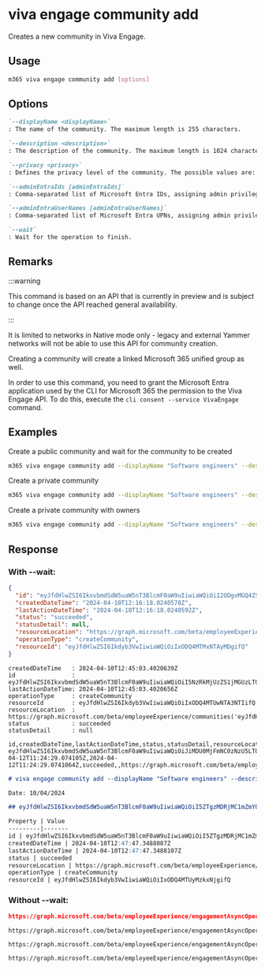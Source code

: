 
# viva engage community add

Creates a new community in Viva Engage.

## Usage

```sh
m365 viva engage community add [options]
```

## Options

```md definition-list
`--displayName <displayName>`
: The name of the community. The maximum length is 255 characters.

`--description <description>`
: The description of the community. The maximum length is 1024 characters.

`--privacy <privacy>`
: Defines the privacy level of the community. The possible values are: public, and private.

`--adminEntraIds [adminEntraIds]`
: Comma-separated list of Microsoft Entra IDs, assigning admin privileges to the designated individuals. Required when using application permissions. Specify either adminEntraIds or adminEntraUserNames, but not both.

`--adminEntraUserNames [adminEntraUserNames]`
: Comma-separated list of Microsoft Entra UPNs, assigning admin privileges to the designated individuals. Required when using application permissions. Specify either adminEntraIds or adminEntraUserNames, but not both.

`--wait`
: Wait for the operation to finish.
```

<Global />

## Remarks

:::warning

This command is based on an API that is currently in preview and is subject to change once the API reached general availability.

:::

It is limited to networks in Native mode only - legacy and external Yammer networks will not be able to use this API for community creation.

Creating a community will create a linked Microsoft 365 unified group as well.

In order to use this command, you need to grant the Microsoft Entra application used by the CLI for Microsoft 365 the permission to the Viva Engage API. To do this, execute the `cli consent --service VivaEngage` command.

## Examples

Create a public community and wait for the community to be created

```sh
m365 viva engage community add --displayName "Software engineers" --description "A community for all software engineers" --privacy public --wait
```

Create a private community

```sh
m365 viva engage community add --displayName "Software engineers" --description "A community for all software engineers" --privacy private
```

Create a private community with owners

```sh
m365 viva engage community add --displayName "Software engineers" --description "A community for all software engineers" --privacy private --adminEntraUserNames "john.doe@contoso.onmicrosoft.com,jane.doe@contoso.onmicrosoft.com"
```

## Response

### With --wait:

<Tabs>
  <TabItem value="JSON">

  ```json
  {
    "id": "eyJfdHlwZSI6IkxvbmdSdW5uaW5nT3BlcmF0aW9uIiwiaWQiOiI2ODgxMGQ4ZS1lODk2LTRhNzEtYWM5NC02NGIyZThlMmMyOGUiLCJvcGVyYXRpb24iOiJDcmVhdGVDb21tdW5pdHkifQ",
    "createdDateTime": "2024-04-10T12:16:18.0240578Z",
    "lastActionDateTime": "2024-04-10T12:16:18.0240592Z",
    "status": "succeeded",
    "statusDetail": null,
    "resourceLocation": "https://graph.microsoft.com/beta/employeeExperience/communities('eyJfdHlwZSI6Ikdyb3VwIiwiaWQiOiIxODQ4MTMxNTAyMDgifQ')",
    "operationType": "createCommunity",
    "resourceId": "eyJfdHlwZSI6Ikdyb3VwIiwiaWQiOiIxODQ4MTMxNTAyMDgifQ"
  }
  ```

  </TabItem>
  <TabItem value="Text">

  ```text
  createdDateTime   : 2024-04-10T12:45:03.4020639Z
  id                : eyJfdHlwZSI6IkxvbmdSdW5uaW5nT3BlcmF0aW9uIiwiaWQiOiI5NzRkMjUzZS1jMGUzLTQ2YjgtYTkzMy0zZDZhODU1NGE0OWUiLCJvcGVyYXRpb24iOiJDcmVhdGVDb21tdW5pdHkifQ
  lastActionDateTime: 2024-04-10T12:45:03.4020656Z
  operationType     : createCommunity
  resourceId        : eyJfdHlwZSI6Ikdyb3VwIiwiaWQiOiIxODQ4MTUwNTA3NTIifQ
  resourceLocation  : https://graph.microsoft.com/beta/employeeExperience/communities('eyJfdHlwZSI6Ikdyb3VwIiwiaWQiOiIxODQ4MTUwNTA3NTIifQ')
  status            : succeeded
  statusDetail      : null
  ```

  </TabItem>
  <TabItem value="CSV">

  ```csv
  id,createdDateTime,lastActionDateTime,status,statusDetail,resourceLocation,operationType,resourceId
  eyJfdHlwZSI6IkxvbmdSdW5uaW5nT3BlcmF0aW9uIiwiaWQiOiJiMDU0MjFmNC0zNzU5LTQ3NzgtOTVhYi01NzhiYjAzZGNiMWQiLCJvcGVyYXRpb24iOiJDcmVhdGVDb21tdW5pdHkifQ,2024-04-12T11:24:29.074105Z,2024-04-12T11:24:29.0741064Z,succeeded,,https://graph.microsoft.com/beta/employeeExperience/communities('eyJfdHlwZSI6Ikdyb3VwIiwiaWQiOiIxODUwMTc2NzE2ODAifQ'),createCommunity,eyJfdHlwZSI6Ikdyb3VwIiwiaWQiOiIxODUwMTc2NzE2ODAifQ
  ```

  </TabItem>
  <TabItem value="Markdown">

  ```md
  # viva engage community add --displayName "Software engineers" --description "A community for all software engineers" --privacy "private" --wait "true"

  Date: 10/04/2024

  ## eyJfdHlwZSI6IkxvbmdSdW5uaW5nT3BlcmF0aW9uIiwiaWQiOiI5ZTgzMDRjMC1mZmY0LTRkODgtYTM4OS1mNDY0MmQ3OGZlMTciLCJvcGVyYXRpb24iOiJDcmVhdGVDb21tdW5pdHkifQ

  Property | Value
  ---------|-------
  id | eyJfdHlwZSI6IkxvbmdSdW5uaW5nT3BlcmF0aW9uIiwiaWQiOiI5ZTgzMDRjMC1mZmY0LTRkODgtYTM4OS1mNDY0MmQ3OGZlMTciLCJvcGVyYXRpb24iOiJDcmVhdGVDb21tdW5pdHkifQ
  createdDateTime | 2024-04-10T12:47:47.3488087Z
  lastActionDateTime | 2024-04-10T12:47:47.3488107Z
  status | succeeded
  resourceLocation | https://graph.microsoft.com/beta/employeeExperience/communities('eyJfdHlwZSI6Ikdyb3VwIiwiaWQiOiIxODQ4MTUyMzkxNjgifQ')
  operationType | createCommunity
  resourceId | eyJfdHlwZSI6Ikdyb3VwIiwiaWQiOiIxODQ4MTUyMzkxNjgifQ
  ```

  </TabItem>
</Tabs>

### Without --wait:

<Tabs>
  <TabItem value="JSON">

  ```json
  https://graph.microsoft.com/beta/employeeExperience/engagementAsyncOperations('eyJfdHlwZSI6IkxvbmdSdW5uaW5nT3BlcmF0aW9uIiwiaWQiOiI4ZmM2NzEyZS0wMWY4LTQxN2YtYWNmMS1iZTJiYmMxY2FjNGQiLCJvcGVyYXRpb24iOiJDcmVhdGVDb21tdW5pdHkifQ')
  ```

  </TabItem>
  <TabItem value="Text">

  ```text
  https://graph.microsoft.com/beta/employeeExperience/engagementAsyncOperations('eyJfdHlwZSI6IkxvbmdSdW5uaW5nT3BlcmF0aW9uIiwiaWQiOiI4ZmM2NzEyZS0wMWY4LTQxN2YtYWNmMS1iZTJiYmMxY2FjNGQiLCJvcGVyYXRpb24iOiJDcmVhdGVDb21tdW5pdHkifQ')
  ```

  </TabItem>
  <TabItem value="CSV">

  ```csv
  https://graph.microsoft.com/beta/employeeExperience/engagementAsyncOperations('eyJfdHlwZSI6IkxvbmdSdW5uaW5nT3BlcmF0aW9uIiwiaWQiOiI4ZmM2NzEyZS0wMWY4LTQxN2YtYWNmMS1iZTJiYmMxY2FjNGQiLCJvcGVyYXRpb24iOiJDcmVhdGVDb21tdW5pdHkifQ')
  ```

  </TabItem>
  <TabItem value="Markdown">

  ```md
  https://graph.microsoft.com/beta/employeeExperience/engagementAsyncOperations('eyJfdHlwZSI6IkxvbmdSdW5uaW5nT3BlcmF0aW9uIiwiaWQiOiI4ZmM2NzEyZS0wMWY4LTQxN2YtYWNmMS1iZTJiYmMxY2FjNGQiLCJvcGVyYXRpb24iOiJDcmVhdGVDb21tdW5pdHkifQ')
  ```

  </TabItem>
</Tabs>
